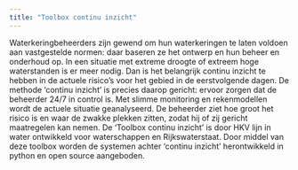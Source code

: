 ```yaml
---
title: "Toolbox continu inzicht"
---
```



Waterkeringbeheerders zijn gewend om hun waterkeringen te laten voldoen aan vastgestelde normen: daar baseren ze het ontwerp en hun beheer en onderhoud op. 
In een situatie met extreme droogte of extreem hoge waterstanden is er meer nodig. 
Dan is het belangrijk continu inzicht te hebben in de actuele risico’s voor het gebied in de eerstvolgende dagen. 
De methode 'continu inzicht' is precies daarop gericht: ervoor zorgen dat de beheerder 24/7 in control is. 
Met slimme monitoring en rekenmodellen wordt de actuele situatie geanalyseerd. 
De beheerder ziet hoe groot het risico is en waar de zwakke plekken zitten, zodat hij of zij gericht maatregelen kan nemen. 
De 'Toolbox continu inzicht' is door HKV lijn in water ontwikkeld voor waterschappen en Rijkswaterstaat. 
Door middel van deze toolbox worden de systemen achter 'continu inzicht' herontwikkeld in python en open source aangeboden.
